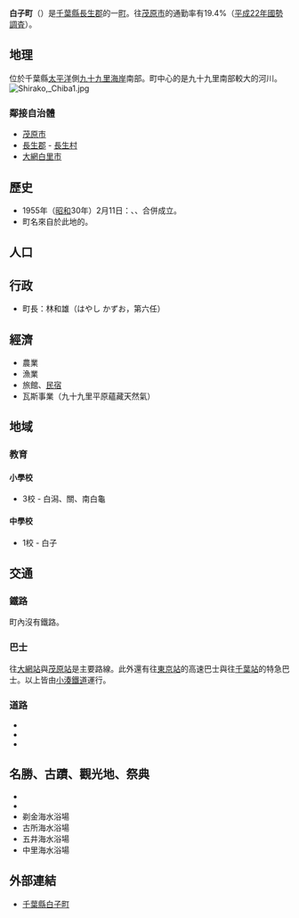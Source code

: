 {{日本町村|
自治體名=白子|
町村=町|
圖像=[[File:Sirako_jinja.JPG|240px]]|
圖像說明=[[白子神社|白子神社]]（白子大[[明神|明神]]）|
町村章=|
日文原名=白子町|
平假名=しらこまち|
羅馬字拼音=Shirako-machi|
都道府縣=千葉縣|
支廳=|
郡=長生郡|
編號=12424-9|
面積=27.46|
邊界未定=|
人口=11,322|
人口密度=412|
統計時間= 2015年5月1日|
自治體=[[茂原市|茂原市]]<br>[[長生郡|長生郡]][[長生村|長生村]]<br>[[大網白里市|大網白里市]]|
樹=|
花= |
鳥=|
其他象徵物=|
其他象徵=|
郵遞區號=299-4292|
所在地=長生郡白子町關5074-2|
電話號碼=475-33-2111|
外部連結=http://www.town.shirako.chiba.jp/ |
經度=|
緯度=|
地圖=[[File:Shirako_in_Chiba_Prefecture_Ja.svg|250px]]|
註記=
}}
'''白子町'''（{{jpn|j=白子町|hg=しらこまち|rm=Shirako machi|f=y}}）是[[千葉縣|千葉縣]][[長生郡|長生郡]]的一[[町|町]]。往[[茂原市|茂原市]]的通勤率有19.4%（[[2010年日本國勢調查|平成22年國勢調査]]）。

== 地理 ==
位於千葉縣[[太平洋|太平洋]]側[[九十九里濱|九十九里海岸]]南部。町中心的{{link-ja|南白龜川|南白亀川}}是九十九里南部較大的河川。
[[File:Shirako,_Chiba1.jpg|thumb]]
<div style="clear:both"></div>

===鄰接自治體===
*[[茂原市|茂原市]]
*[[長生郡|長生郡]] - [[長生村|長生村]]
*[[大網白里市|大網白里市]]

==歷史==
* 1955年（[[昭和|昭和]]30年）2月11日：{{link-ja|白潟町|白潟町}}、{{link-ja|關村 (千葉縣長生郡)|関村 (千葉県長生郡)|關村}}、{{link-ja|南白龜村|南白亀村}}合併成立。
* 町名來自於此地的{{link-ja|白子神社 (白子町)|白子神社 (白子町)|白子神社}}。

==人口==
{{日本人口統計|code=12424|name=白子町|location=Shirako, Chiba}}

==行政==
*町長：林和雄（はやし かずお，第六任）

==經濟==
*農業
*漁業
*旅館、[[民宿|民宿]]
*瓦斯事業（九十九里平原蘊藏天然氣）

==地域==
===教育===
====小學校====
*3校 - 白潟、關、南白龜
====中學校====
*1校 - 白子

==交通==
===鐵路===
町內沒有鐵路。
===巴士===
往[[大網站|大網站]]與[[茂原站|茂原站]]是主要路線。此外還有往[[東京站|東京站]]的高速巴士與往[[千葉站|千葉站]]的特急巴士。以上皆由[[小湊鐵道|小湊鐵道]]運行。

===道路===
*{{link-ja|九十九里收費道路|九十九里有料道路}}
*{{link-ja|千葉縣道30號飯岡一宮線|千葉県道30号飯岡一宮線|千葉縣道30號飯岡一宮線（九十九里海灘線）}}
*{{link-ja|千葉縣道31號茂原白子線|千葉県道31号茂原白子線}}

==名勝、古蹟、觀光地、祭典==
{{commonscat|Shirako, Chiba}}
* {{link-ja|白子神社 (白子町)|白子神社 (白子町)|白子神社}}
* {{link-ja|白子溫泉|白子温泉}}
* 剃金海水浴場
* 古所海水浴場
* 五井海水浴場
* 中里海水浴場

== 外部連結 ==
* [http://www.town.shirako.lg.jp/ 千葉縣白子町] {{Wayback|url=http://www.town.shirako.lg.jp/ |date=20210330065230 }}

{{Authority control}}
{{千葉縣}}